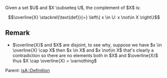 Given a set $U$ and $X \subseteq U$, the complement of $X$ is:


\[
	\overline{X} \stackrel{\text{def}}{=} \left\{ x \in U: x \not\in X \right\}
\]

== Remark ==
* $\overline{X}$ and $X$ are disjoint, to see why, suppose we have $x \in \overline{X} \cap X$ then $x \in X$ and $x \not\in X$ that's clearly a contradiction so there are no elements both in $X$ and $\overline{X}$ thus $X \cap \overline{X} = \varnothing$



Parent: {{link|target=Set Theory}}
[[isA::Definition]]
